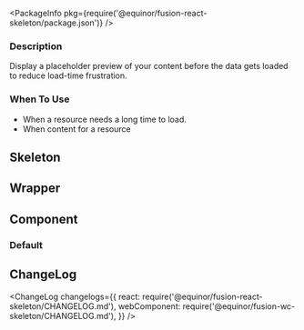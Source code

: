 
<Meta title="Data/Skeleton" />

<PackageInfo pkg={require('@equinor/fusion-react-skeleton/package.json')} />

### Description

Display a placeholder preview of your content before the data gets loaded to reduce load-time frustration.

### When To Use

- When a resource needs a long time to load.
- When content for a resource

## Skeleton

<ArgsTable of={Skeleton} />

## Wrapper

<ArgsTable of={SkeletonWrapper} />

## Component

### Default

<StoryExample storyId="examples-skeleton--default" showSource/>

<StoryExample storyId="examples-skeleton--with-text" showSource/>
<StoryExample storyId="examples-skeleton--with-custom-color" showSource/>
<StoryExample storyId="examples-skeleton--sizes" showSource/>
<StoryExample storyId="examples-skeleton--variants" showSource/>

## ChangeLog

<ChangeLog
  changelogs={{
    react: require('@equinor/fusion-react-skeleton/CHANGELOG.md'),
    webComponent: require('@equinor/fusion-wc-skeleton/CHANGELOG.md'),
  }}
/>
